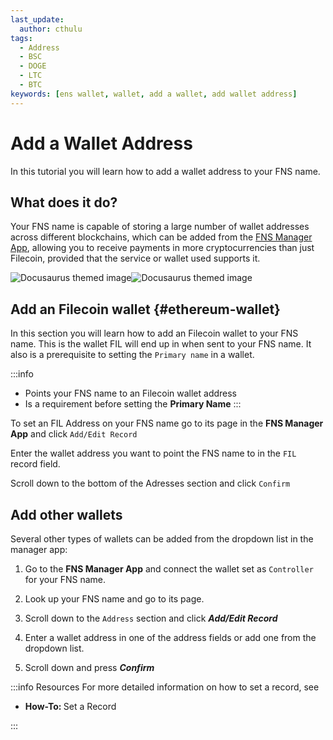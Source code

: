```yaml
---
last_update:
  author: cthulu
tags:
  - Address
  - BSC
  - DOGE
  - LTC
  - BTC
keywords: [ens wallet, wallet, add a wallet, add wallet address]
---
```


# Add a Wallet Address
In this tutorial you will learn how to add a wallet address to your FNS name.

## What does it do?
Your FNS name is capable of storing a large number of wallet addresses across different blockchains, which can be added from the [FNS Manager App](https://app.fildomains.com), allowing you to receive payments in more cryptocurrencies than just Filecoin, provided that the service or wallet used supports it.

![Docusaurus themed image](/img/ens-map-medium.png#gh-light-mode-only)![Docusaurus themed image](/img/ens-map-medium-dark.png#gh-dark-mode-only)

## Add an **Filecoin** wallet {#ethereum-wallet}
In this section you will learn how to add an Filecoin wallet to your FNS name. This is the wallet FIL will end up in when sent to your FNS name.
It also is a prerequisite to setting the `Primary name` in a wallet.

:::info
 - Points your FNS name to an Filecoin wallet address
 - Is a requirement before setting the <Link to="/core/records/primary-name"><b>Primary Name</b></Link>
:::

To set an FIL Address on your FNS name go to its page in the <Link to="https://app.fildomains.com"><b>FNS Manager App</b></Link> and click `Add/Edit Record`
<BrowserWindow url="app.fildomains.com">
  <Image img="/img/add-wallet-address-eth-1.png"/>
</BrowserWindow>

Enter the wallet address you want to point the FNS name to in the `FIL` record field.
<BrowserWindow url="app.fildomains.com">
  <Image img="/img/add-wallet-address-eth-2.png"/>
</BrowserWindow>

Scroll down to the bottom of the Adresses section and click `Confirm`
<BrowserWindow url="app.fildomains.com">
  <Image img="/img/add-wallet-address-eth-3.png"/>
</BrowserWindow>

## Add other wallets
Several other types of wallets can be added from the dropdown list in the manager app:
<BrowserWindow url="app.fildomains.com">
  <Image img="/img/address1.webp"/>
</BrowserWindow>


 1. Go to the <Link to="https://app.fildomains.com"><b>FNS Manager App</b></Link> and connect the wallet set as `Controller` for your FNS name.
 
 1. Look up your FNS name and go to its page.
 
 1. Scroll down to the `Address` section and click ***Add/Edit Record***
 
 1. Enter a wallet address in one of the address fields or add one from the dropdown list.
 
 1. Scroll down and press ***Confirm***

:::info Resources
For more detailed information on how to set a record, see
 - <Link to="/howto/set-record"><b>How-To: </b>Set a Record</Link>
:::
